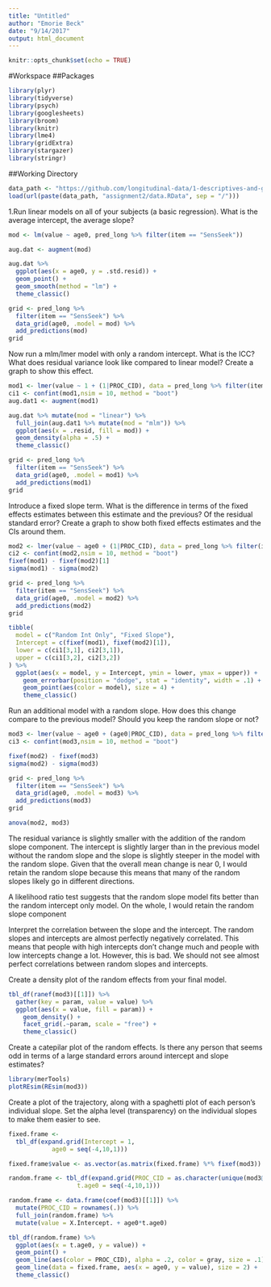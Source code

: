 ```yaml
---
title: "Untitled"
author: "Emorie Beck"
date: "9/14/2017"
output: html_document
---
```


```r
knitr::opts_chunk$set(echo = TRUE)
```

#Workspace
##Packages

```r
library(plyr)
library(tidyverse)
library(psych)
library(googlesheets)
library(broom)
library(knitr)
library(lme4)
library(gridExtra)
library(stargazer)
library(stringr)
```

##Working Directory
```r
data_path <- "https://github.com/longitudinal-data/1-descriptives-and-graphs-emoriebeck/raw/master"
load(url(paste(data_path, "assignment2/data.RData", sep = "/")))
```

1.Run linear models on all of your subjects (a basic regression). What is the average intercept, the average slope?

```r
mod <- lm(value ~ age0, pred_long %>% filter(item == "SensSeek"))

aug.dat <- augment(mod)

aug.dat %>%
  ggplot(aes(x = age0, y = .std.resid)) +
  geom_point() +
  geom_smooth(method = "lm") +
  theme_classic()

grid <- pred_long %>% 
  filter(item == "SensSeek") %>%
  data_grid(age0, .model = mod) %>% 
  add_predictions(mod)
grid
```

Now run a mlm/lmer model with only a random intercept. What is the ICC? What does residual variance look like compared to linear model? Create a graph to show this effect.

```r

mod1 <- lmer(value ~ 1 + (1|PROC_CID), data = pred_long %>% filter(item == "SensSeek"))
ci1 <- confint(mod1,nsim = 10, method = "boot")
aug.dat1 <- augment(mod1)

aug.dat %>% mutate(mod = "linear") %>%
  full_join(aug.dat1 %>% mutate(mod = "mlm")) %>%
  ggplot(aes(x = .resid, fill = mod)) +
  geom_density(alpha = .5) +
  theme_classic()

grid <- pred_long %>% 
  filter(item == "SensSeek") %>%
  data_grid(age0, .model = mod1) %>% 
  add_predictions(mod1)
grid
```


Introduce a fixed slope term. What is the difference in terms of the fixed effects estimates between this estimate and the previous? Of the residual standard error? Create a graph to show both fixed effects estimates and the CIs around them.

```r
mod2 <- lmer(value ~ age0 + (1|PROC_CID), data = pred_long %>% filter(item == "SensSeek"))
ci2 <- confint(mod2,nsim = 10, method = "boot")
fixef(mod1) - fixef(mod2)[1]
sigma(mod1) - sigma(mod2)

grid <- pred_long %>% 
  filter(item == "SensSeek") %>%
  data_grid(age0, .model = mod2) %>% 
  add_predictions(mod2)
grid

tibble(
  model = c("Random Int Only", "Fixed Slope"),
  Intercept = c(fixef(mod1), fixef(mod2)[1]),
  lower = c(ci1[3,1], ci2[3,1]),
  upper = c(ci1[3,2], ci2[3,2])
) %>%
  ggplot(aes(x = model, y = Intercept, ymin = lower, ymax = upper)) +
    geom_errorbar(position = "dodge", stat = "identity", width = .1) +
    geom_point(aes(color = model), size = 4) +
    theme_classic()
```


Run an additional model with a random slope. How does this change compare to the previous model? Should you keep the random slope or not?

```r
mod3 <- lmer(value ~ age0 + (age0|PROC_CID), data = pred_long %>% filter(item == "SensSeek"))
ci3 <- confint(mod3,nsim = 10, method = "boot")

fixef(mod2) - fixef(mod3)
sigma(mod2) - sigma(mod3)

grid <- pred_long %>% 
  filter(item == "SensSeek") %>%
  data_grid(age0, .model = mod3) %>% 
  add_predictions(mod3)
grid

anova(mod2, mod3)
```
The residual variance is slightly smaller with the addition of the random slope component. The intercept is slightly larger than in the previous model without the random slope and the slope is slightly steeper in the model with the random slope. Given that the overall mean change is near 0, I would retain the random slope because this means that many of the random slopes likely go in different directions.

A likelihood ratio test suggests that the random slope model fits better than the random intercept only model. On the whole, I would retain the random slope component

Interpret the correlation between the slope and the intercept.
The random slopes and intercepts are almost perfectly negatively correlated. This means that people with high intercepts don't change much and people with low intercepts change a lot. However, this is bad. We should not see almost perfect correlations between random slopes and intercepts.  

Create a density plot of the random effects from your final model.
```r
tbl_df(ranef(mod3)[[1]]) %>%
  gather(key = param, value = value) %>%
  ggplot(aes(x = value, fill = param)) + 
    geom_density() +
    facet_grid(.~param, scale = "free") +
    theme_classic()
```


Create a catepilar plot of the random effects. Is there any person that seems odd in terms of a large standard errors around intercept and slope estimates?

```r
library(merTools)
plotREsim(REsim(mod3))
```


Create a plot of the trajectory, along with a spaghetti plot of each person’s individual slope. Set the alpha level (transparency) on the individual slopes to make them easier to see.

```r
fixed.frame <- 
  tbl_df(expand.grid(Intercept = 1, 
            age0 = seq(-4,10,1)))

fixed.frame$value <- as.vector(as.matrix(fixed.frame) %*% fixef(mod3))

random.frame <- tbl_df(expand.grid(PROC_CID = as.character(unique(mod3@frame$PROC_CID)),
                   t.age0 = seq(-4,10,1)))

random.frame <- data.frame(coef(mod3)[[1]]) %>% 
  mutate(PROC_CID = rownames(.)) %>%
  full_join(random.frame) %>%
  mutate(value = X.Intercept. + age0*t.age0)

tbl_df(random.frame) %>%
  ggplot(aes(x = t.age0, y = value)) + 
  geom_point() +
  geom_line(aes(color = PROC_CID), alpha = .2, color = gray, size = .1) +
  geom_line(data = fixed.frame, aes(x = age0, y = value), size = 2) +
  theme_classic()
```
